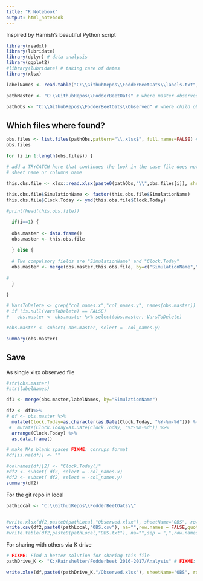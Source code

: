 ```yaml
---
title: "R Notebook"
output: html_notebook
---
```


Inspired by Hamish's beautiful Python script

```r
library(readxl)
library(lubridate)
library(dplyr) # data analysis
library(ggplot2)
#library(lubridate) # taking care of dates
library(xlsx)

```

```r

labelNames <- read.table("C:\\GithubRepos\\FodderBeetOats\\labels.txt", header=TRUE)

pathMaster <- "C:\\GithubRepos\\FodderBeetOats" # where master observed data stays

pathObs <- "C:\\GithubRepos\\FodderBeetOats\\Observed" # where child observed data stays
```

## Which files where found?
```r
obs.files <- list.files(pathObs,pattern="\\.xlsx$", full.names=FALSE) # if true gets path
obs.files
```


```r

for (i in 1:length(obs.files)) {

# add a TRYCATCH here that continues the look in the case file does not comply with 
# sheet name or columns name
  
this.obs.file <- xlsx::read.xlsx(paste0(pathObs,"\\",obs.files[i]), sheetName = "OBS")  

this.obs.file$SimulationName <- factor(this.obs.file$SimulationName)
this.obs.file$Clock.Today <- ymd(this.obs.file$Clock.Today)

#print(head(this.obs.file))

  if(i==1) {
  
  obs.master <- data.frame()
  obs.master <- this.obs.file
  
  } else {
  
  # Two compulsory fields are "SimulationName" and "Clock.Today"
  obs.master <- merge(obs.master,this.obs.file, by=c("SimulationName","Clock.Today"), all=TRUE)
 
#
  }

}

# VarsToDelete <- grep("col_names.x","col_names.y", names(obs.master)) # find output variables
# if (is.null(VarsToDelete) == FALSE)
#   obs.master <- obs.master %>% select(obs.master,-VarsToDelete)

#obs.master <- subset( obs.master, select = -col_names.y)

summary(obs.master)
```
## Save

As single xlsx observed file

```r

#str(obs.master)
#str(labelNames)

df1 <- merge(obs.master,labelNames, by="SimulationName")

df2 <- df1%>%
# df <- obs.master %>%
  mutate(Clock.Today=as.character(as.Date(Clock.Today, "%Y-%m-%d"))) %>%
 #  mutate(Clock.Today=as.Date(Clock.Today, "%Y-%m-%d")) %>%
  arrange(Clock.Today) %>%
  as.data.frame() 

# make NAs blank spaces FIXME: corrups format
#df[is.na(df)] <- ""

#colnames(df)[2] <- "Clock.Today()"
#df2 <- subset( df2, select = -col_names.x)
#df2 <- subset( df2, select = -col_names.y)
summary(df2)
```
For the git repo in local
```r
pathLocal <- "C:\\GithubRepos\\FodderBeetOats\\"  


#write.xlsx(df2,paste0(pathLocal,"Observed.xlsx"), sheetName="OBS", row.names = FALSE, showNA=FALSE) 
write.csv(df2,paste0(pathLocal,"OBS.csv"), na="",row.names = FALSE,quote = FALSE)
#write.table(df2,paste0(pathLocal,"OBS.txt"), na="",sep = ",",row.names = FALSE,quote = FALSE)
```

For sharing with others via K drive
```r
# FIXME: Find a better solution for sharing this file
pathDrive_K <- "K:/Rainshelter/Fodderbeet 2016-2017/Analysis" # FIXME: Send to powerPlant or need to run APSIM-X there?

write.xlsx(df,paste0(pathDrive_K,"/Observed.xlsx"), sheetName="OBS", row.names = FALSE, showNA=FALSE)
```


